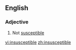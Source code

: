 ==English==

===Adjective===
{{en-adj}}

# Not [[susceptible]]

[[vi:insusceptible]]
[[zh:insusceptible]]